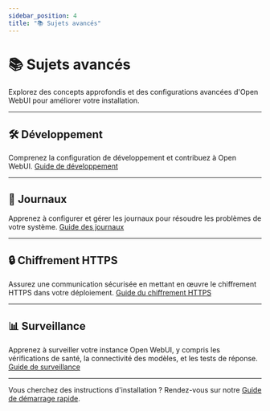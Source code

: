 ```yaml
---
sidebar_position: 4
title: "📚 Sujets avancés"
---
```


# 📚 Sujets avancés

Explorez des concepts approfondis et des configurations avancées d'Open WebUI pour améliorer votre installation.

---

## 🛠️ Développement
Comprenez la configuration de développement et contribuez à Open WebUI.
[Guide de développement](/getting-started/advanced-topics/development)

---

## 📝 Journaux
Apprenez à configurer et gérer les journaux pour résoudre les problèmes de votre système.
[Guide des journaux](/getting-started/advanced-topics/logging)

---

## 🔒 Chiffrement HTTPS
Assurez une communication sécurisée en mettant en œuvre le chiffrement HTTPS dans votre déploiement.
[Guide du chiffrement HTTPS](/getting-started/advanced-topics/https-encryption)

---

## 📊 Surveillance
Apprenez à surveiller votre instance Open WebUI, y compris les vérifications de santé, la connectivité des modèles, et les tests de réponse.
[Guide de surveillance](/getting-started/advanced-topics/monitoring)

---

Vous cherchez des instructions d'installation ? Rendez-vous sur notre [Guide de démarrage rapide](/getting-started/quick-start).
